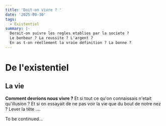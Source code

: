 ```yaml
---
title: 'Doit-on vivre ? '
date: '2025-09-30'
tags:
  - Existentiel
summary: |-
  Derait-on suivre les regles etablies par la societe ? 
  Le bonheur ? La reussite ? L'argent ? 
  En as t-on réellement la vraie définition ? La bonne ?
---
```

# De l'existentiel 

## La vie

**Comment devrions nous vivre ?** 
Et si tout ce qu'on connaissais n'etait qu'illusion ? 
Et si on essayait de ne pas voir la vie que du bout de notre nez ? 
Lever la tête ....

To be continued...
